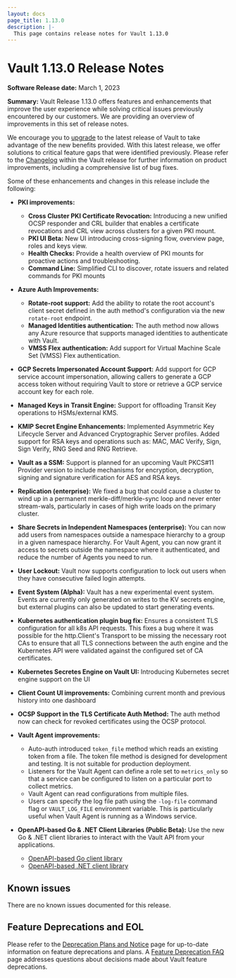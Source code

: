 ```yaml
---
layout: docs
page_title: 1.13.0
description: |-
  This page contains release notes for Vault 1.13.0
---
```


# Vault 1.13.0 Release Notes

**Software Release date:** March 1, 2023

**Summary:** Vault Release 1.13.0 offers features and enhancements that improve
the user experience while solving critical  issues previously encountered by our
customers. We are providing an overview  of improvements in this set of  release
notes.

We encourage you to [upgrade](/vault/docs/upgrading) to the latest release of
Vault to take advantage of the new benefits provided. With this latest release,
we offer solutions to critical feature gaps that were identified previously.
Please refer to the
[Changelog](https://github.com/hashicorp/vault/blob/main/CHANGELOG.md#1130-rc1)
within the Vault release for further information on product improvements,
including a comprehensive list of bug fixes. 

Some of these enhancements and changes in this release include the following:

- **PKI improvements:**
   - **Cross Cluster PKI Certificate Revocation:** Introducing a new unified
     OCSP responder and CRL builder that enables a certificate revocations and
     CRL view across clusters for a given PKI mount.
   - **PKI UI Beta:** New UI introducing cross-signing flow, overview page,
     roles and keys view.
   - **Health Checks:** Provide a health overview of PKI mounts for proactive
     actions and troubleshooting.
   - **Command Line:** Simplified CLI to discover, rotate issuers and related
     commands for PKI mounts

- **Azure Auth Improvements:**
   - **Rotate-root support:** Add the ability to rotate the root account's
     client secret defined in the auth method's configuration via the new
     `rotate-root` endpoint.
   - **Managed Identities authentication:** The auth method now allows any Azure
     resource that supports managed identities to authenticate with Vault.
   - **VMSS Flex authentication:** Add support for Virtual Machine Scale Set
     (VMSS) Flex authentication.

- **GCP Secrets Impersonated Account Support:** Add support for GCP service
  account impersonation, allowing callers to generate a GCP access token without
  requiring Vault to store or retrieve a GCP service account key for each role.
- **Managed Keys in Transit Engine:** Support for offloading Transit Key
  operations to HSMs/external KMS.
- **KMIP Secret Engine Enhancements:** Implemented Asymmetric Key Lifecycle
  Server and Advanced Cryptographic Server profiles. Added support for RSA keys
  and operations such as:  MAC, MAC Verify, Sign, Sign Verify, RNG Seed and RNG
  Retrieve.
- **Vault as a SSM:** Support is planned for an upcoming Vault PKCS#11 Provider
  version to include mechanisms for encryption, decryption, signing and
  signature verification for AES and RSA keys.
- **Replication (enterprise):** We fixed a bug that could cause a cluster to
  wind up in a permanent merkle-diff/merkle-sync loop and never enter
  stream-wals, particularly in cases of high write loads on the primary cluster.
- **Share Secrets in Independent Namespaces (enterprise):** You can now add
  users from namespaces outside a namespace hierarchy to a group in a given
  namespace hierarchy. For Vault Agent, you can now grant it access to secrets
  outside the namespace where it authenticated, and reduce the number of Agents
  you need to run. 
- **User Lockout:** Vault now supports configuration to lock out users when they
  have consecutive failed login attempts.
- **Event System (Alpha):** Vault has a new experimental event system. Events
  are currently only generated on writes to the KV secrets engine, but external
  plugins can also be updated to start generating events.
- **Kubernetes authentication plugin bug fix:** Ensures a consistent TLS
  configuration for all k8s API requests. This fixes a bug where it was possible
  for the http.Client's Transport to be missing the necessary root CAs to ensure
  that all TLS connections between the auth engine and the Kubernetes API were
  validated against the configured set of CA certificates.
- **Kubernetes Secretes Engine on Vault UI:** Introducing Kubernetes secret
  engine support on the UI
- **Client Count UI improvements:** Combining current month and previous history
  into one dashboard 
- **OCSP Support in the TLS Certificate Auth Method:** The auth method now can
  check for revoked certificates using the OCSP protocol.

- **Vault Agent improvements:**
   - Auto-auth introduced `token_file` method which reads an existing token from
     a file. The token file method is designed for development and testing. It
     is not suitable for production deployment.
   - Listeners for the Vault Agent can define a role set to `metrics_only` so
     that a service can be configured to listen on a particular port to collect
     metrics.
   - Vault Agent can read configurations from multiple files.
   - Users can specify the log file path using the `-log-file` command flag or
     `VAULT_LOG_FILE` environment variable. This is particularly useful when
     Vault Agent is running as a Windows service.

- **OpenAPI-based Go & .NET Client Libraries (Public Beta):** Use the new Go &
  .NET client libraries to interact with the Vault API from your applications.
   - [OpenAPI-based Go client library](https://github.com/hashicorp/vault-client-go/)
   - [OpenAPI-based .NET client library](https://github.com/hashicorp/vault-client-dotnet/)

## Known issues

There are no known issues documented for this release.

## Feature Deprecations and EOL

Please refer to the [Deprecation Plans and Notice](/vault/docs/deprecation) page
for up-to-date information on feature deprecations and plans. A [Feature
Deprecation FAQ](/vault/docs/deprecation/faq) page addresses questions about
decisions made about Vault feature deprecations.